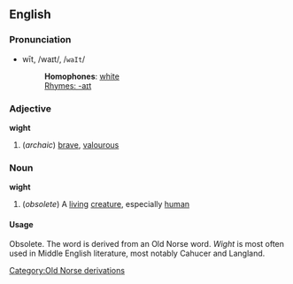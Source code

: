 ==English==
===Pronunciation===
*wīt, /waɪt/, /<tt>waIt</tt>/
*:'''Homophones''': [[white]]
*:[[Rhymes:English:-aɪt|Rhymes: -aɪt]]

===Adjective===
'''wight'''

#(''archaic'') [[brave]], [[valourous]]

===Noun===
'''wight'''

#(''obsolete'') A [[living]] [[creature]], especially [[human]]

====Usage====
Obsolete. The word is derived from an Old Norse word. ''Wight'' is most often used in Middle English literature, most notably Cahucer and Langland. 

[[Category:Old Norse derivations]]